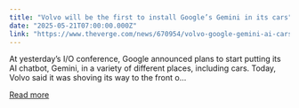 ```yaml
---
title: "Volvo will be the first to install Google’s Gemini in its cars"
date: "2025-05-21T07:00:00.000Z"
link: "https://www.theverge.com/news/670954/volvo-google-gemini-ai-cars-android-automotive"
---
```


At yesterday’s I/O conference, Google announced plans to start putting its AI chatbot, Gemini, in a variety of different places, including cars. Today, Volvo said it was shoving its way to the front o...

[Read more](https://www.theverge.com/news/670954/volvo-google-gemini-ai-cars-android-automotive)

